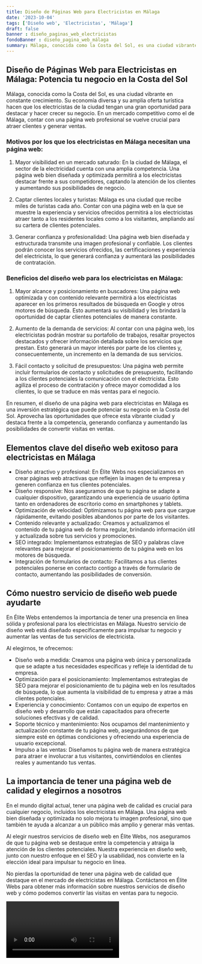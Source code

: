 ```yaml
---
title: Diseño de Páginas Web para Electricistas en Málaga
date: '2023-10-04'
tags: ['Diseño web', 'Electricistas', 'Málaga']
draft: false
banner : diseño_paginas_web_electricistas
fondoBanner : diseño_pagina_web_málaga
summary: Málaga, conocida como la Costa del Sol, es una ciudad vibrante en constante crecimiento. Su economía diversa y su amplia oferta turística hacen que los electricistas de la ciudad tengan una gran oportunidad para destacar y hacer crecer su negocio. En un mercado competitivo como el de Málaga, contar con una página web profesional se vuelve crucial para atraer clientes y generar ventas.
---
```


## Diseño de Páginas Web para Electricistas en Málaga: Potencia tu negocio en la Costa del Sol

Málaga, conocida como la Costa del Sol, es una ciudad vibrante en constante crecimiento. Su economía diversa y su amplia oferta turística hacen que los electricistas de la ciudad tengan una gran oportunidad para destacar y hacer crecer su negocio. En un mercado competitivo como el de Málaga, contar con una página web profesional se vuelve crucial para atraer clientes y generar ventas.

### Motivos por los que los electricistas en Málaga necesitan una página web:

1. Mayor visibilidad en un mercado saturado: En la ciudad de Málaga, el sector de la electricidad cuenta con una amplia competencia. Una página web bien diseñada y optimizada permitirá a los electricistas destacar frente a sus competidores, captando la atención de los clientes y aumentando sus posibilidades de negocio.

2. Captar clientes locales y turistas: Málaga es una ciudad que recibe miles de turistas cada año. Contar con una página web en la que se muestre la experiencia y servicios ofrecidos permitirá a los electricistas atraer tanto a los residentes locales como a los visitantes, ampliando así su cartera de clientes potenciales.

3. Generar confianza y profesionalidad: Una página web bien diseñada y estructurada transmite una imagen profesional y confiable. Los clientes podrán conocer los servicios ofrecidos, las certificaciones y experiencia del electricista, lo que generará confianza y aumentará las posibilidades de contratación.

### Beneficios del diseño web para los electricistas en Málaga:

1. Mayor alcance y posicionamiento en buscadores: Una página web optimizada y con contenido relevante permitirá a los electricistas aparecer en los primeros resultados de búsqueda en Google y otros motores de búsqueda. Esto aumentará su visibilidad y les brindará la oportunidad de captar clientes potenciales de manera constante.

2. Aumento de la demanda de servicios: Al contar con una página web, los electricistas podrán mostrar su portafolio de trabajos, resaltar proyectos destacados y ofrecer información detallada sobre los servicios que prestan. Esto generará un mayor interés por parte de los clientes y, consecuentemente, un incremento en la demanda de sus servicios.

3. Fácil contacto y solicitud de presupuestos: Una página web permite incluir formularios de contacto y solicitudes de presupuesto, facilitando a los clientes potenciales la comunicación con el electricista. Esto agiliza el proceso de contratación y ofrece mayor comodidad a los clientes, lo que se traduce en más ventas para el negocio.

En resumen, el diseño de una página web para electricistas en Málaga es una inversión estratégica que puede potenciar su negocio en la Costa del Sol. Aprovecha las oportunidades que ofrece esta vibrante ciudad y destaca frente a la competencia, generando confianza y aumentando las posibilidades de convertir visitas en ventas.

<GifSeo />

<Cta />

## Elementos clave del diseño web exitoso para electricistas en Málaga

- Diseño atractivo y profesional: En Élite Webs nos especializamos en crear páginas web atractivas que reflejen la imagen de tu empresa y generen confianza en tus clientes potenciales.
- Diseño responsive: Nos aseguramos de que tu página se adapte a cualquier dispositivo, garantizando una experiencia de usuario óptima tanto en ordenadores de escritorio como en smartphones y tablets.
- Optimización de velocidad: Optimizamos tu página web para que cargue rápidamente, evitando posibles abandonos por parte de los visitantes.
- Contenido relevante y actualizado: Creamos y actualizamos el contenido de tu página web de forma regular, brindando información útil y actualizada sobre tus servicios y promociones.
- SEO integrado: Implementamos estrategias de SEO y palabras clave relevantes para mejorar el posicionamiento de tu página web en los motores de búsqueda.
- Integración de formularios de contacto: Facilitamos a tus clientes potenciales ponerse en contacto contigo a través de formulario de contacto, aumentando las posibilidades de conversión.

## Cómo nuestro servicio de diseño web puede ayudarte

En Élite Webs entendemos la importancia de tener una presencia en línea sólida y profesional para los electricistas en Málaga. Nuestro servicio de diseño web está diseñado específicamente para impulsar tu negocio y aumentar las ventas de tus servicios de electricista.

Al elegirnos, te ofrecemos:

- Diseño web a medida: Creamos una página web única y personalizada que se adapte a tus necesidades específicas y refleje la identidad de tu empresa.
- Optimización para el posicionamiento: Implementamos estrategias de SEO para mejorar el posicionamiento de tu página web en los resultados de búsqueda, lo que aumenta la visibilidad de tu empresa y atrae a más clientes potenciales.
- Experiencia y conocimiento: Contamos con un equipo de expertos en diseño web y desarrollo que están capacitados para ofrecerte soluciones efectivas y de calidad.
- Soporte técnico y mantenimiento: Nos ocupamos del mantenimiento y actualización constante de tu página web, asegurándonos de que siempre esté en óptimas condiciones y ofreciendo una experiencia de usuario excepcional.
- Impulso a las ventas: Diseñamos tu página web de manera estratégica para atraer e involucrar a tus visitantes, convirtiéndolos en clientes reales y aumentando tus ventas.

## La importancia de tener una página web de calidad y elegirnos a nosotros

En el mundo digital actual, tener una página web de calidad es crucial para cualquier negocio, incluidos los electricistas en Málaga. Una página web bien diseñada y optimizada no solo mejora tu imagen profesional, sino que también te ayuda a alcanzar a un público más amplio y generar más ventas.

Al elegir nuestros servicios de diseño web en Élite Webs, nos aseguramos de que tu página web se destaque entre la competencia y atraiga la atención de los clientes potenciales. Nuestra experiencia en diseño web, junto con nuestro enfoque en el SEO y la usabilidad, nos convierte en la elección ideal para impulsar tu negocio en línea.

No pierdas la oportunidad de tener una página web de calidad que destaque en el mercado de electricistas en Málaga. Contáctanos en Élite Webs para obtener más información sobre nuestros servicios de diseño web y cómo podemos convertir las visitas en ventas para tu negocio.

<Video />

<CtaBot job='Electricistas' city='Málaga'/>

<Gmaps query='Málaga+españa+maps' />